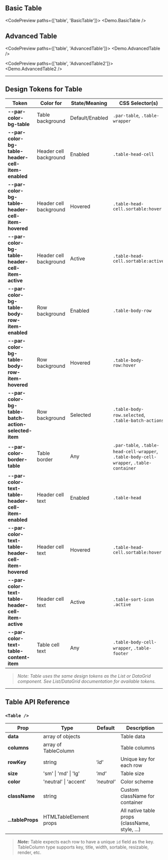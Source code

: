 
<TableOfContents />

## Basic Table

<CodePreview paths={['table', 'BasicTable']}>
  <Demo.BasicTable />
</CodePreview>

## Advanced Table

<CodePreview paths={['table', 'AdvancedTable']}>
  <Demo.AdvancedTable />
</CodePreview>

<CodePreview paths={['table', 'AdvancedTable2']}>
  <Demo.AdvancedTable2 />
</CodePreview>

<div className='h-96' />

---

## Design Tokens for Table

| **Token**                                           | **Color for**          | **State/Meaning** | **CSS Selector(s)**                                                                      |
| --------------------------------------------------- | ---------------------- | ----------------- | ---------------------------------------------------------------------------------------- |
| **--par-color-bg-table**                            | Table background       | Default/Enabled   | `.par-table`, `.table-wrapper`                                                           |
| **--par-color-bg-table-header-cell-item-enabled**   | Header cell background | Enabled           | `.table-head-cell`                                                                       |
| **--par-color-bg-table-header-cell-item-hovered**   | Header cell background | Hovered           | `.table-head-cell.sortable:hover`                                                        |
| **--par-color-bg-table-header-cell-item-active**    | Header cell background | Active            | `.table-head-cell.sortable:active`                                                       |
| **--par-color-bg-table-body-row-item-enabled**      | Row background         | Enabled           | `.table-body-row`                                                                        |
| **--par-color-bg-table-body-row-item-hovered**      | Row background         | Hovered           | `.table-body-row:hover`                                                                  |
| **--par-color-bg-table-batch-action-selected-item** | Row background         | Selected          | `.table-body-row.selected`, `.table-batch-actions`                                       |
| **--par-color-border-table**                        | Table border           | Any               | `.par-table`, `.table-head-cell-wrapper`, `.table-body-cell-wrapper`, `.table-container` |
| **--par-color-text-table-header-cell-item-enabled** | Header cell text       | Enabled           | `.table-head`                                                                            |
| **--par-color-text-table-header-cell-item-hovered** | Header cell text       | Hovered           | `.table-head-cell.sortable:hover`                                                        |
| **--par-color-text-table-header-cell-item-active**  | Header cell text       | Active            | `.table-sort-icon .active`                                                               |
| **--par-color-text-table-content-item**             | Table cell text        | Any               | `.table-body-cell-wrapper`, `.table-footer`                                              |

> _Note: Table uses the same design tokens as the List or DataGrid component. See List/DataGrid documentation for available tokens._

---

## Table API Reference

### `<Table />`

| **Prop**          | **Type**               | **Default** | **Description**                                |
| ----------------- | ---------------------- | ----------- | ---------------------------------------------- |
| **data**          | array of objects       |             | Table data                                     |
| **columns**       | array of TableColumn   |             | Table columns                                  |
| **rowKey**        | string                 | _'id'_      | Unique key for each row                        |
| **size**          | 'sm' \| 'md' \| 'lg'   | _'md'_      | Table size                                     |
| **color**         | 'neutral' \| 'accent'  | _'neutral'_ | Color scheme                                   |
| **className**     | string                 |             | Custom className for container                 |
| **...tableProps** | HTMLTableElement props |             | All native table props (className, style, ...) |

> **_Note:_** Table expects each row to have a unique `id` field as the key. TableColumn type supports key, title, width, sortable, resizable, render, etc.
